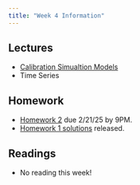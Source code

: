 ```yaml
---
title: "Week 4 Information"
---
```


## Lectures

- [Calibration Simualtion Models](../slides/lecture04-1-diffeqmodels.qmd)
- Time Series

## Homework

- [Homework 2](../hw/hw02/hw02.qmd) due 2/21/25 by 9PM.
- [Homework 1 solutions](../solutions/hw/hw01/hw01.qmd) released.

## Readings

- No reading this week!